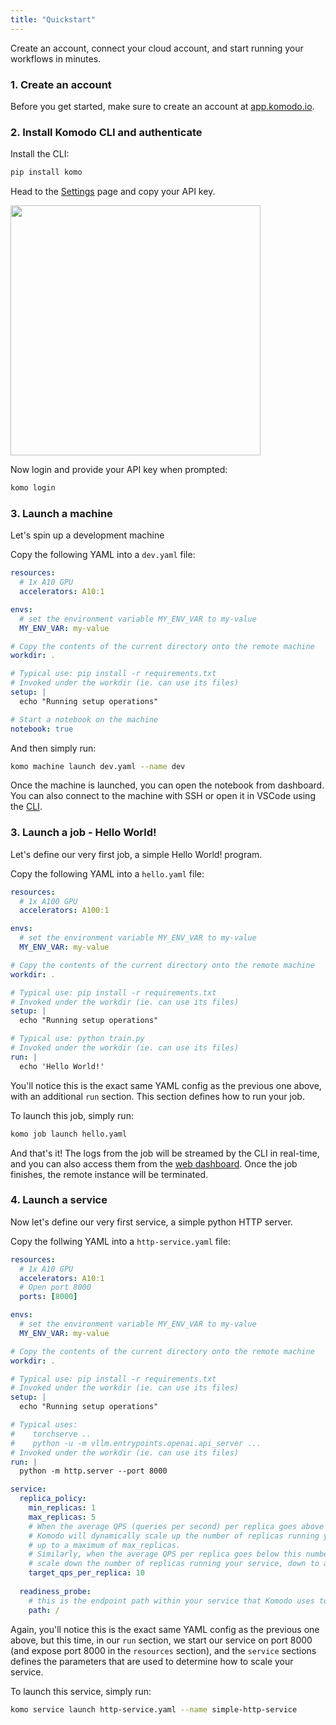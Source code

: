 ```yaml
---
title: "Quickstart"
---
```


Create an account, connect your cloud account, and start running your workflows in minutes.

### 1. Create an account

Before you get started, make sure to create an account at [app.komodo.io](https://app.komodo.io).


### 2. Install Komodo CLI and authenticate

Install the CLI:

```bash
pip install komo
```

Head to the [Settings](https://app.komodo.io/settings) page and copy your API key.

<img height="400" src="images/settings-api-key.png" />

Now login and provide your API key when prompted:

```bash
komo login
```

### 3. Launch a machine

Let's spin up a development machine

Copy the following YAML into a `dev.yaml` file:
```yaml
resources:
  # 1x A10 GPU
  accelerators: A10:1

envs:
  # set the environment variable MY_ENV_VAR to my-value
  MY_ENV_VAR: my-value

# Copy the contents of the current directory onto the remote machine
workdir: .

# Typical use: pip install -r requirements.txt
# Invoked under the workdir (ie. can use its files)
setup: |
  echo "Running setup operations"

# Start a notebook on the machine
notebook: true
```

And then simply run:

```bash
komo machine launch dev.yaml --name dev
```

Once the machine is launched, you can open the notebook from dashboard.
You can also connect to the machine with SSH or open it in VSCode using
the [CLI](./reference/komo-cli-reference).

### 3. Launch a job - Hello World!

Let's define our very first job, a simple Hello World! program.

Copy the following YAML into a `hello.yaml` file:
```yaml
resources:
  # 1x A100 GPU
  accelerators: A100:1

envs:
  # set the environment variable MY_ENV_VAR to my-value
  MY_ENV_VAR: my-value

# Copy the contents of the current directory onto the remote machine
workdir: .

# Typical use: pip install -r requirements.txt
# Invoked under the workdir (ie. can use its files)
setup: |
  echo "Running setup operations"

# Typical use: python train.py
# Invoked under the workdir (ie. can use its files)
run: |
  echo 'Hello World!'
```

You'll notice this is the exact same YAML config as the previous one above, with an
additional `run` section. This section defines how to run your job.

To launch this job, simply run:

```bash
komo job launch hello.yaml
```

And that's it! The logs from the job will be streamed by the CLI in real-time, and you can also access them from the [web dashboard](https://app.komodo.io). Once the job finishes, the remote instance will be terminated.


### 4. Launch a service

Now let's define our very first service, a simple python HTTP server.

Copy the follwing YAML into a `http-service.yaml` file:

```yaml
resources:
  # 1x A10 GPU
  accelerators: A10:1
  # Open port 8000
  ports: [8000]

envs:
  # set the environment variable MY_ENV_VAR to my-value
  MY_ENV_VAR: my-value

# Copy the contents of the current directory onto the remote machine
workdir: .

# Typical use: pip install -r requirements.txt
# Invoked under the workdir (ie. can use its files)
setup: |
  echo "Running setup operations"

# Typical uses:
#    torchserve ..
#    python -u -m vllm.entrypoints.openai.api_server ...
# Invoked under the workdir (ie. can use its files)
run: |
  python -m http.server --port 8000

service:
  replica_policy:
    min_replicas: 1
    max_replicas: 5
    # When the average QPS (queries per second) per replica goes above this number,
    # Komodo will dynamically scale up the number of replicas running your service,
    # up to a maximum of max_replicas.
    # Similarly, when the average QPS per replica goes below this number, Komodo will
    # scale down the number of replicas running your service, down to a minimum of min_replicas.
    target_qps_per_replica: 10
  
  readiness_probe:
    # this is the endpoint path within your service that Komodo uses to check if your service is running
    path: /
```

Again, you'll notice this is the exact same YAML config as the previous one above, but this time,
in our `run` section, we start our service on port 8000 (and expose port 8000 in the `resources` section),
and the `service` sections defines the parameters that are used to determine how to scale your service.

To launch this service, simply run:

```bash
komo service launch http-service.yaml --name simple-http-service
```